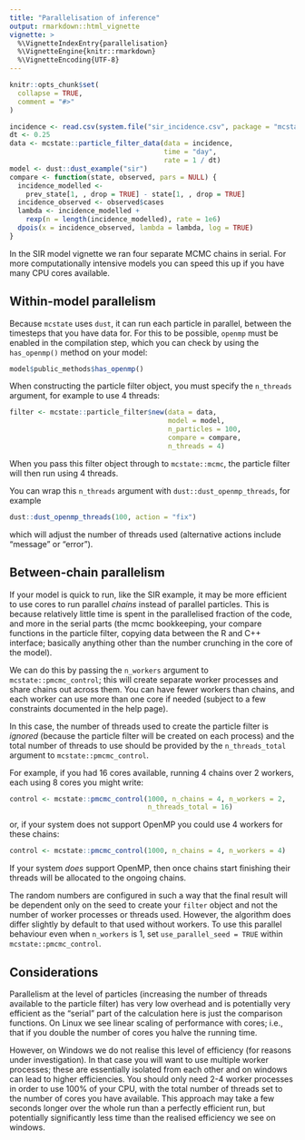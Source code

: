 ```yaml
---
title: "Parallelisation of inference"
output: rmarkdown::html_vignette
vignette: >
  %\VignetteIndexEntry{parallelisation}
  %\VignetteEngine{knitr::rmarkdown}
  %\VignetteEncoding{UTF-8}
---
```


```r
knitr::opts_chunk$set(
  collapse = TRUE,
  comment = "#>"
)
```

```r
incidence <- read.csv(system.file("sir_incidence.csv", package = "mcstate"))
dt <- 0.25
data <- mcstate::particle_filter_data(data = incidence,
                                      time = "day",
                                      rate = 1 / dt)
model <- dust::dust_example("sir")
compare <- function(state, observed, pars = NULL) {
  incidence_modelled <-
    prev_state[1, , drop = TRUE] - state[1, , drop = TRUE]
  incidence_observed <- observed$cases
  lambda <- incidence_modelled +
    rexp(n = length(incidence_modelled), rate = 1e6)
  dpois(x = incidence_observed, lambda = lambda, log = TRUE)
}
```

In the SIR model vignette we ran four separate MCMC chains in serial. For more computationally intensive models you can speed this up if you have many CPU cores available.

## Within-model parallelism

Because `mcstate` uses `dust`, it can run each particle in parallel, between the timesteps that you have data for.  For this to be possible, `openmp` must be enabled in the compilation step, which you can check by using the `has_openmp()` method on your model:

```r
model$public_methods$has_openmp()
```

When constructing the particle filter object, you must specify the `n_threads` argument, for example to use 4 threads:

```r
filter <- mcstate::particle_filter$new(data = data,
                                       model = model,
                                       n_particles = 100,
                                       compare = compare,
                                       n_threads = 4)
```



When you pass this filter object through to `mcstate::mcmc`, the particle filter will then run using 4 threads.

You can wrap this `n_threads` argument with `dust::dust_openmp_threads`, for example

```r
dust::dust_openmp_threads(100, action = "fix")
```

which will adjust the number of threads used (alternative actions include "message" or "error").

## Between-chain parallelism

If your model is quick to run, like the SIR example, it may be more efficient to use cores to run parallel *chains* instead of parallel particles. This is because relatively little time is spent in the parallelised fraction of the code, and more in the serial parts (the mcmc bookkeeping, your compare functions in the particle filter, copying data between the R and C++ interface; basically anything other than the number crunching in the core of the model).

We can do this by passing the `n_workers` argument to `mcstate::pmcmc_control`; this will create separate worker processes and share chains out across them.  You can have fewer workers than chains, and each worker can use more than one core if needed (subject to a few constraints documented in the help page).

In this case, the number of threads used to create the particle filter is _ignored_ (because the particle filter will be created on each process) and the total number of threads to use should be provided by the `n_threads_total` argument to `mcstate::pmcmc_control`.

For example, if you had 16 cores available, running 4 chains over 2 workers, each using 8 cores you might write:

```r
control <- mcstate::pmcmc_control(1000, n_chains = 4, n_workers = 2,
                                  n_threads_total = 16)
```

or, if your system does not support OpenMP you could use 4 workers for these chains:

```r
control <- mcstate::pmcmc_control(1000, n_chains = 4, n_workers = 4)
```

If your system _does_ support OpenMP, then once chains start finishing their threads will be allocated to the ongoing chains.

The random numbers are configured in such a way that the final result will be dependent only on the seed to create your `filter` object and not the number of worker processes or threads used. However, the algorithm does differ slightly by default to that used without workers. To use this parallel behaviour even when `n_workers` is 1, set `use_parallel_seed = TRUE` within `mcstate::pmcmc_control`.

## Considerations

Parallelism at the level of particles (increasing the number of threads available to the particle filter) has very low overhead and is potentially very efficient as the "serial" part of the calculation here is just the comparison functions. On Linux we see linear scaling of performance with cores; i.e., that if you double the number of cores you halve the running time.

However, on Windows we do not realise this level of efficiency (for reasons under investigation). In that case you will want to use multiple worker processes; these are essentially isolated from each other and on windows can lead to higher efficiencies. You should only need 2-4 worker processes in order to use 100% of your CPU, with the total number of threads set to the number of cores you have available. This approach may take a few seconds longer over the whole run than a perfectly efficient run, but potentially significantly less time than the realised efficiency we see on windows.
